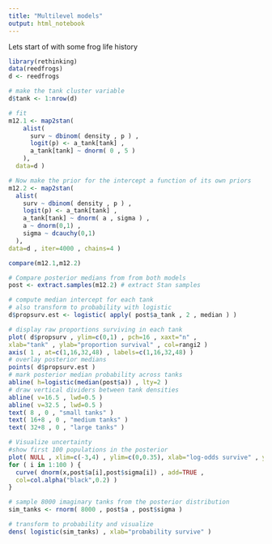 ```yaml
---
title: "Multilevel models"
output: html_notebook
---
```


Lets start of with some frog life history

```r
library(rethinking)
data(reedfrogs)
d <- reedfrogs

# make the tank cluster variable
d$tank <- 1:nrow(d)

# fit
m12.1 <- map2stan(
    alist(
      surv ~ dbinom( density , p ) ,
      logit(p) <- a_tank[tank] ,
      a_tank[tank] ~ dnorm( 0 , 5 )
    ),
  data=d )

# Now make the prior for the intercept a function of its own priors
m12.2 <- map2stan( 
  alist(
    surv ~ dbinom( density , p ) ,
    logit(p) <- a_tank[tank] ,
    a_tank[tank] ~ dnorm( a , sigma ) ,
    a ~ dnorm(0,1) ,
    sigma ~ dcauchy(0,1)
  ),
data=d , iter=4000 , chains=4 )

compare(m12.1,m12.2)

# Compare posterior medians from from both models
post <- extract.samples(m12.2) # extract Stan samples

# compute median intercept for each tank
# also transform to probability with logistic
d$propsurv.est <- logistic( apply( post$a_tank , 2 , median ) )

# display raw proportions surviving in each tank
plot( d$propsurv , ylim=c(0,1) , pch=16 , xaxt="n" ,
xlab="tank" , ylab="proportion survival" , col=rangi2 )
axis( 1 , at=c(1,16,32,48) , labels=c(1,16,32,48) )
# overlay posterior medians
points( d$propsurv.est )
# mark posterior median probability across tanks
abline( h=logistic(median(post$a)) , lty=2 )
# draw vertical dividers between tank densities
abline( v=16.5 , lwd=0.5 )
abline( v=32.5 , lwd=0.5 )
text( 8 , 0 , "small tanks" )
text( 16+8 , 0 , "medium tanks" )
text( 32+8 , 0 , "large tanks" )

# Visualize uncertainty
#show first 100 populations in the posterior
plot( NULL , xlim=c(-3,4) , ylim=c(0,0.35), xlab="log-odds survive" , ylab="Density" )
for ( i in 1:100 ) {
  curve( dnorm(x,post$a[i],post$sigma[i]) , add=TRUE ,
  col=col.alpha("black",0.2) )
}

# sample 8000 imaginary tanks from the posterior distribution
sim_tanks <- rnorm( 8000 , post$a , post$sigma )

# transform to probability and visualize
dens( logistic(sim_tanks) , xlab="probability survive" )

```

